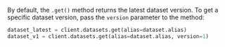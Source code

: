 By default, the `.get()` method returns the latest dataset version. To get a specific dataset version, pass the `version` parameter to the method:

```py
dataset_latest = client.datasets.get(alias=dataset.alias)
dataset_v1 = client.datasets.get(alias=dataset.alias, version=1)
```
